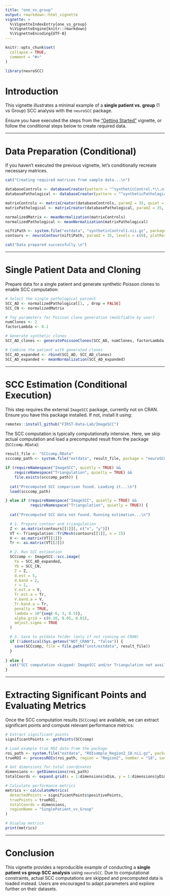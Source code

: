 ```yaml
---
title: "one_vs_group"
output: rmarkdown::html_vignette
vignette: >
  %\VignetteIndexEntry{one_vs_group}
  %\VignetteEngine{knitr::rmarkdown}
  %\VignetteEncoding{UTF-8}
---
```


```r
knitr::opts_chunk$set(
  collapse = TRUE,
  comment = "#>"
)
```

```r
library(neuroSCC)
```

# Introduction

This vignette illustrates a minimal example of a **single patient vs. group** (1 vs Group) SCC analysis with the `neuroSCC` package.

Ensure you have executed the steps from the ["Getting Started"](landing_vignette.html) vignette, or follow the conditional steps below to create required data.

---

# Data Preparation (Conditional)

If you haven't executed the previous vignette, let's conditionally recreate necessary matrices.

```r
cat("Creating required matrices from sample data...\n")

databaseControls <- databaseCreator(pattern = "^syntheticControl.*\\.nii\\.gz$", control = TRUE, quiet = TRUE)
databasePathological <- databaseCreator(pattern = "^syntheticPathological1\\.nii\\.gz$", control = FALSE, quiet = TRUE)

matrixControls <- matrixCreator(databaseControls, paramZ = 35, quiet = TRUE)
matrixPathological <- matrixCreator(databasePathological, paramZ = 35, quiet = TRUE)

normalizedMatrix <- meanNormalization(matrixControls)
normalizedPathological <- meanNormalization(matrixPathological)

niftiPath <- system.file("extdata", "syntheticControl1.nii.gz", package = "neuroSCC")
contours <- neuroContour(niftiPath, paramZ = 35, levels = c(0), plotResult = FALSE)

cat("Data prepared successfully.\n")
```

---

# Single Patient Data and Cloning

Prepare data for a single patient and generate synthetic Poisson clones to enable SCC computation:

```r
# Select the single pathological patient
SCC_AD <- normalizedPathological[1, , drop = FALSE]
SCC_CN <- normalizedMatrix

# Toy parameters for Poisson clone generation (modifiable by user)
numClones <- 2
factorLambda <- 0.1

# Generate synthetic clones
SCC_AD_clones <- generatePoissonClones(SCC_AD, numClones, factorLambda)

# Combine the patient with generated clones
SCC_AD_expanded <- rbind(SCC_AD, SCC_AD_clones)
SCC_AD_expanded <- meanNormalization(SCC_AD_expanded)
```

---

# SCC Estimation (Conditional Execution)

This step requires the external `ImageSCC` package, currently not on CRAN. Ensure you have this package installed. If not, install it using:

```r
remotes::install_github("FIRST-Data-Lab/ImageSCC")
```
The SCC computation is typically computationally intensive. Here, we skip actual computation and load a precomputed result from the package (`SCCcomp.RData`):


```r
result_file <- "SCCcomp.RData"
scccomp_path <- system.file("extdata", result_file, package = "neuroSCC")

if (requireNamespace("ImageSCC", quietly = TRUE) &&
    requireNamespace("Triangulation", quietly = TRUE) &&
    file.exists(scccomp_path)) {
  
  cat("Precomputed SCC comparison found. Loading it...\n")
  load(scccomp_path)

} else if (requireNamespace("ImageSCC", quietly = TRUE) &&
           requireNamespace("Triangulation", quietly = TRUE)) {
  
  cat("Precomputed SCC data not found. Running estimation...\n")

  # 1. Prepare contour and triangulation
  Z <- as.matrix(contours[[1]][, c("x", "y")])
  VT <- Triangulation::TriMesh(contours[[1]], n = 15)
  V <- as.matrix(VT[[1]])
  Tr <- as.matrix(VT[[2]])

  # 2. Run SCC estimation
  SCCcomp <- ImageSCC::scc.image(
    Ya = SCC_AD_expanded,
    Yb = SCC_CN,
    Z = Z,
    d.est = 5,
    d.band = 2,
    r = 1,
    V.est.a = V,
    Tr.est.a = Tr,
    V.band.a = V,
    Tr.band.a = Tr,
    penalty = TRUE,
    lambda = 10^{seq(-6, 3, 0.5)},
    alpha.grid = c(0.10, 0.05, 0.01),
    adjust.sigma = TRUE
  )

  # 3. Save to extdata folder (only if not running on CRAN)
  if (!identical(Sys.getenv("NOT_CRAN"), "false")) {
    save(SCCcomp, file = file.path("inst/extdata", result_file))
  }
  
} else {
  cat("SCC computation skipped: ImageSCC and/or Triangulation not available.\n")
}

```

---

# Extracting Significant Points and Evaluating Metrics

Once the SCC computation results (`SCCcomp`) are available, we can extract significant points and compute relevant performance metrics:

```r
# Extract significant points
significantPoints <- getPoints(SCCcomp)

# Load example true ROI data from the package
roi_path <- system.file("extdata", "ROIsample_Region2_18.nii.gz", package = "neuroSCC")
trueROI <- processROIs(roi_path, region = "Region2", number = "18", save = FALSE)

# Get dimensions for total coordinates
dimensions <- getDimensions(roi_path)
totalCoords <- expand.grid(x = 1:dimensions$xDim, y = 1:dimensions$yDim)

# Calculate performance metrics
metrics <- calculateMetrics(
  detectedPoints = significantPoints$positivePoints,
  truePoints = trueROI,
  totalCoords = dimensions,
  regionName = "SinglePatient_vs_Group"
)

# Display metrics
print(metrics)
```

---

# Conclusion

This vignette provides a reproducible example of conducting a **single patient vs group SCC analysis** using `neuroSCC`. Due to computational constraints, actual SCC computations are skipped and precomputed data is loaded instead. Users are encouraged to adapt parameters and explore further on their datasets.
